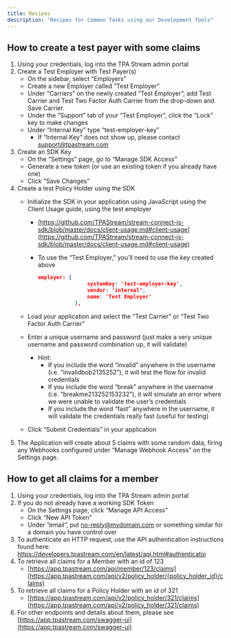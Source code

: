 ```yaml
---
title: Recipes
description: "Recipes for Common Tasks using our Development Tools"
---
```



## How to create a test payer with some claims 


1. Using your credentials, log into the TPA Stream admin portal
2. Create a Test Employer with Test Payer(s)
    - On the sidebar, select “Employers” 
    - Create a new Employer called “Test Employer”
    - Under “Carriers” on the newly created “Test Employer”, add Test Carrier and Test Two Factor Auth Carrier from the drop-down and Save Carrier.
    - Under the “Support” tab of your “Test Employer”, click the “Lock” key to make changes
    - Under “Internal Key” type “test-employer-key”
        - If “Internal Key” does not show up, please contact [support@tpastream.com](mailto:support@tpastream.com)
3. Create an SDK Key
    - On the “Settings” page, go to “Manage SDK Access”
    - Generate a new token (or use an existing token if you already have one)
    - Click “Save Changes”
4. Create a test Policy Holder using the SDK
    - Initialize the SDK in your application using JavaScript using the Client Usage guide, using the test employer
        - [https://github.com/TPAStream/stream-connect-js-sdk/blob/master/docs/client-usage.md#client-usage](https://github.com/TPAStream/stream-connect-js-sdk/blob/master/docs/client-usage.md#client-usage)
        - To use the “Test Employer,” you’ll need to use the key created above

            ```json
            employer: {
                            systemKey: 'test-employer-key',
                            vendor: 'internal',
                            name: 'Test Employer'
                        },
            ```


    - Load your application and select the “Test Carrier” or “Test Two Factor Auth Carrier”
    - Enter a unique username and password (just make a very unique username and password combination up, it will validate)
        - Hint:
            - If you include the word “invalid” anywhere in the username (i.e. “invalidbob2135252”), it will test the flow for invalid credentials
            - If you include the word “break” anywhere in the username (i.e. “breakme213252153232”), it will simulate an error where we were unable to validate the user’s credentials
            - If you include the word “fast” anywhere in the username, it will validate the credentials really fast (useful for testing)
    - Click “Submit Credentials” in your application
5. The Application will create about 5 claims with some random data, firing any Webhooks configured under “Manage Webhook Access” on the Settings page.


## How to get all claims for a member


1. Using your credentials, log into the TPA Stream admin portal
2. If you do not already have a working SDK Token
    - On the Settings page, click “Manage API Access”
    - Click “New API Token”
    - Under “email”, put [no-reply@mydomain.com](mailto:no-reply@mydomain.com) or something similar for a domain you have control over
3. To authenticate an HTTP request, use the API authentication instructions found here: https://developers.tpastream.com/en/latest/api.html#authenticatio
4. To retrieve all claims for a Member with an id of 123
    - [https://app.tpastream.com/api/member/123/claims](https://app.tpastream.com/api/v2/policy_holder/{policy_holder_id}/claims)
5. To retrieve all claims for a Policy Holder with an id of 321
    - [https://app.tpastream.com/api/v2/policy_holder/321/claims](https://app.tpastream.com/api/v2/policy_holder/321/claims)
6. For other endpoints and details about them, please see [https://app.tpastream.com/swagger-ui](https://app.tpastream.com/swagger-ui)
